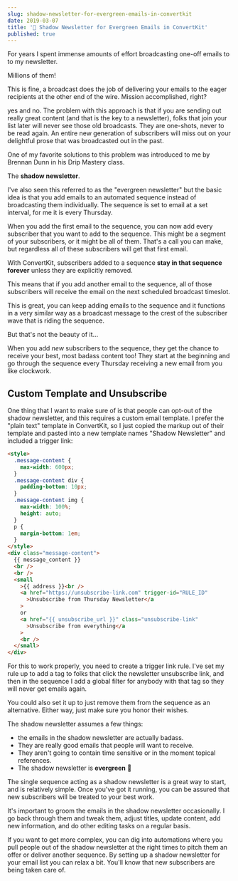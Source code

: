 ```yaml
---
slug: shadow-newsletter-for-evergreen-emails-in-convertkit
date: 2019-03-07
title: '🌲 Shadow Newsletter for Evergreen Emails in ConvertKit'
published: true
---
```


For years I spent immense amounts of effort broadcasting one-off emails to to my newsletter.

Millions of them!

This is fine, a broadcast does the job of delivering your emails to the eager recipients at the other end of the wire. Mission accomplished, right?

yes and no. The problem with this approach is that if you are sending out really great content (and that is the key to a newsletter), folks that join your list later will never see those old broadcasts. They are one-shots, never to be read again. An entire new generation of subscribers will miss out on your delightful prose that was broadcasted out in the past.

One of my favorite solutions to this problem was introduced to me by Brennan Dunn in his Drip Mastery class.

The **shadow newsletter**.

I've also seen this referred to as the "evergreen newsletter" but the basic idea is that you add emails to an automated sequence instead of broadcasting them individually. The sequence is set to email at a set interval, for me it is every Thursday.

When you add the first email to the sequence, you can now add every subscriber that you want to add to the sequence. This might be a segment of your subscribers, or it might be all of them. That's a call you can make, but regardless all of these subscribers will get that first email.

With ConvertKit, subscribers added to a sequence **stay in that sequence forever** unless they are explicitly removed.

This means that if you add another email to the sequence, all of those subscribers will receive the email on the next scheduled broadcast timeslot.

This is great, you can keep adding emails to the sequence and it functions in a very similar way as a broadcast message to the crest of the subscriber wave that is riding the sequence.

But that's not the beauty of it...

When you add _new_ subscribers to the sequence, they get the chance to receive your best, most badass content too! They start at the beginning and go through the sequence every Thursday receiving a new email from you like clockwork.

## Custom Template and Unsubscribe

One thing that I want to make sure of is that people can opt-out of the shadow newsletter, and this requires a custom email template. I prefer the "plain text" template in ConvertKit, so I just copied the markup out of their template and pasted into a new template names "Shadow Newsletter" and included a trigger link:

```html
<style>
  .message-content {
    max-width: 600px;
  }
  .message-content div {
    padding-bottom: 10px;
  }
  .message-content img {
    max-width: 100%;
    height: auto;
  }
  p {
    margin-bottom: 1em;
  }
</style>
<div class="message-content">
  {{ message_content }}
  <br />
  <br />
  <small
    >{{ address }}<br />
    <a href="https://unsubscribe-link.com" trigger-id="RULE_ID"
      >Unsubscribe from Thursday Newsletter</a
    >
    or
    <a href="{{ unsubscribe_url }}" class="unsubscribe-link"
      >Unsubscribe from everything</a
    >
    <br />
  </small>
</div>
```

For this to work properly, you need to create a trigger link rule. I've set my rule up to add a tag to folks that click the newsletter unsubscribe link, and then in the sequence I add a global filter for anybody with that tag so they will never get emails again.

You could also set it up to just remove them from the sequence as an alternative. Either way, just make sure you honor their wishes.

The shadow newsletter assumes a few things:

- the emails in the shadow newsletter are actually badass.
- They are really good emails that people will want to receive.
- They aren't going to contain time sensitive or in the moment topical references.
- The shadow newsletter is **evergreen** 🌲

The single sequence acting as a shadow newsletter is a great way to start, and is relatively simple. Once you've got it running, you can be assured that new subscribers will be treated to your best work.

It's important to groom the emails in the shadow newsletter occasionally. I go back through them and tweak them, adjust titles, update content, add new information, and do
other editing tasks on a regular basis.

If you want to get more complex, you can dig into automations where you pull people out of the shadow newsletter at the right times to pitch them an offer or deliver another sequence. By setting up a shadow newsletter for your email list you can relax a bit. You'll know that new subscribers are being taken care of.
